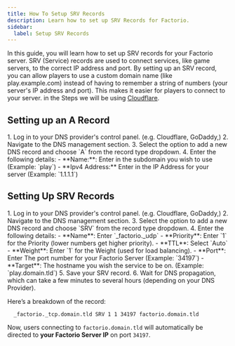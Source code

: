 ```yaml
---
title: How To Setup SRV Records
description: Learn how to set up SRV Records for Factorio.
sidebar:
  label: Setup SRV Records
---
```


In this guide, you will learn how to set up SRV records for your Factorio server. SRV (Service) records are used to connect services, like game servers, to the correct IP address and port. By setting up an SRV record, you can allow players to use a custom domain name (like play.example.com) instead of having to remember a string of numbers (your server's IP address and port). This makes it easier for players to connect to your server. in the Steps we will be using [Cloudflare](https://cloudflare.com).
## Setting up an A Record

<Steps>
    1. Log in to your DNS provider's control panel. (e.g. Cloudflare, GoDaddy,)
    2. Navigate to the DNS management section.
    3. Select the option to add a new DNS record and choose `A` from the record type dropdown.
    4. Enter the following details:
</Steps>
    - **Name:**: Enter in the subdomain you wish to use (Example: `play`)
    - **Ipv4 Address:** Enter in the IP Address for your server (Example: `1.1.1.1`)

## Setting Up SRV Records

<Steps>
    1. Log in to your DNS provider's control panel. (e.g. Cloudflare, GoDaddy,)
    2. Navigate to the DNS management section.
    3. Select the option to add a new DNS record and choose `SRV` from the record type dropdown.
    4. Enter the following details:
</Steps>
    - **Name**: Enter `_factorio._udp`
    - **Priority**: Enter `1` for the Priority (lower numbers get higher priority).
    - **TTL**: Select `Auto`
    - **Weight**: Enter `1` for the Weight (used for load balancing).
    - **Port**: Enter The port number for your Factorio Server (Example: `34197`)
    - **Target**: The hostname you wish the service to be on. (Example: `play.domain.tld`)
<Steps>
  5. Save your SRV record.
  6. Wait for DNS propagation, which can take a few minutes to several hours (depending on your DNS Provider).
</Steps>

Here’s a breakdown of the record:
```
  _factorio._tcp.domain.tld SRV 1 1 34197 factorio.domain.tld
```

Now, users connecting to `factorio.domain.tld` will automatically be directed to **your Factorio Server IP** on port `34197`.



